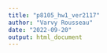 ```yaml
---
title: "p8105_hw1_ver2117"
author: "Varvy Rousseau"
date: "2022-09-20"
output: html_document
---
```

